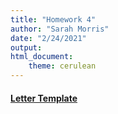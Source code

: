 ```yaml
---
title: "Homework 4"
author: "Sarah Morris"
date: "2/24/2021"
output: 
html_document: 
    theme: cerulean
---
```


#### [Letter Template](My_UVM_letter.pdf)

